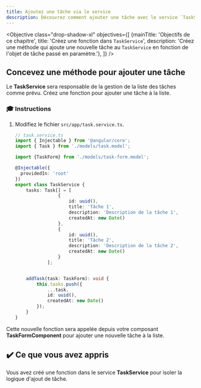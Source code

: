 ```yaml
---
title: Ajoutez une tâche via le service
description: Découvrez comment ajouter une tâche avec le service `TaskService` dans votre application Angular.
---
```



<Objective class="drop-shadow-xl" objectives={[
{mainTitle: 'Objectifs de ce chapitre', title: 'Créez une fonction dans `TaskService`', description: 'Créez une méthode qui ajoute une nouvelle tâche au `TaskService` en fonction de l\'objet de tâche passé en paramètre.'},
]} />

## Concevez une méthode pour ajouter une tâche

Le **TaskService** sera responsable de la gestion de la liste des tâches comme prévu.
Créez une fonction pour ajouter une tâche à la liste.

### 🎓 Instructions

<Steps>

1. Modifiez le fichier `src/app/task.service.ts`.

    ```typescript ins={"importer le type TaskForm": 4-5} ins={"Ajoutez la fonction addTask": 26-32}
    // task.service.ts
    import { Injectable } from '@angular/core';
    import { Task } from './models/task.model';

    import {TaskForm} from './models/task-form.model';

    @Injectable({
      providedIn: 'root'
    })
    export class TaskService {
        tasks: Task[] = [
                    {
                        id: uuid(),
                        title: 'Tâche 1',
                        description: 'Description de la tâche 1',
                        createdAt: new Date()
                    },
                    {
                        id: uuid(),
                        title: 'Tâche 2',
                        description: 'Description de la tâche 2',
                        createdAt: new Date()
                    }
                ];


        addTask(task: TaskForm): void {
            this.tasks.push({
                ...task,
                id: uuid(),
                createdAt: new Date()
            });
        }
    }
    ```

</Steps>

Cette nouvelle fonction sera appelée depuis votre composant **TaskFormComponent** pour ajouter une nouvelle tâche à la liste.

## ✔️ Ce que vous avez appris

Vous avez créé une fonction dans le service **TaskService** pour isoler la logique d'ajout de tâche.
